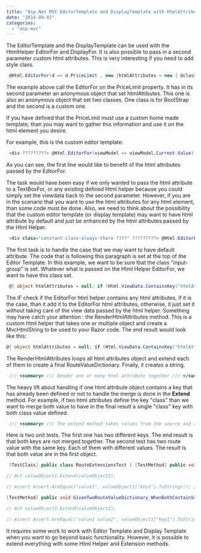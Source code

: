 ```yaml
---
title: "Asp.Net MVC EditorTemplate and DisplayTemplate with HtmlAttributes On Custom Template"
date: "2014-09-02"
categories: 
  - "asp-mvc"
---
```


The EditorTemplate and the DisplayTemplate can be used with the HtmlHelper EditorFor and DisplayFor. It is also possible to pass in a second parameter custom html attributes. This is very interesting if you need to add style class.


```csharp
 @Html.EditorFor(d => d.PriceLimit , new {htmlAttributes = new { @class = "col-md-8 order-price-money-limit" }}) 
```

The example above call the EditorFor on the PriceLimit property. It has in its second parameter an anonymous object that set htmlAttibutes. This one is also an anonymous object that set two classes. One class is for BootStrap and the second is a custom one.

If you have defined that the PriceLimit must use a custom home made template, than you may want to gather this information and use it on the html element you desire.

For example, this is the custom editor template:


```csharp
 <div ?????????> @Html.EditorFor(viewModel => viewModel.Current.Value) @Html.HiddenFor(viewModel => viewModel.Current.Currency.Id) </div> 
```

As you can see, the first line would like to benefit of the html attributes passed by the EditorFor.

The task would have been easy if we only wanted to pass the html attribute to a TextBoxFor, or any existing defined Html helper because you could simply set the viewdata back to the second parameter. However, if you are in the scenario that you want to use the html attributes for any html element, than some code must be done. Also, we need to think about the possibility that the custom editor template (or display template) may want to have html attribute by default and just be enhanced by the html attributes passed by the Html Helper.


```csharp
 <div class="constant-class-always-there ????" ?????????> @Html.EditorFor(viewModel => viewModel.Current.Value) @Html.HiddenFor(viewModel => viewModel.Current.Currency.Id) </div> 
```

The first task is to handle the case that we may want to have default attribute. The code that is following this paragraph is set at the top of the Editor Template. In this example, we want to be sure that the class "input-group" is set. Whatever what is passed on the Html Helper EditorFor, we want to have this class set.


```csharp
 @{ object htmlAttributes = null; if (Html.ViewData.ContainsKey("htmlAttributes")) { htmlAttributes = Html.Custom().RenderHtmlAttributes(ViewData["htmlAttributes"], new { @class = "input-group" }); } else { htmlAttributes = Html.Custom().RenderHtmlAttributes(new{@class="input-group"}); } } 
```

The IF check if the EditorFor html helper contains any html attributes, if it is the case, than it add it to the EditorFor html attributes, otherwise, it just set it without taking care of the view data passed by the html helper. Something may have catch your attention : the RenderHtmlAttributes method. This is a custom html helper that takes one or multiple object and create a MvcHtmlString to be used to your Razor code. The end result would look like this:

```csharp
@{ object htmlAttributes = null; if (Html.ViewData.ContainsKey("htmlAttributes")) { htmlAttributes = Html.Custom().RenderHtmlAttributes(ViewData["htmlAttributes"], new { @class = "input-group" }); } else { htmlAttributes = Html.Custom().RenderHtmlAttributes(new{@class="input-group"}); } } <div @htmlAttributes> @Html.EditorFor(viewModel => viewModel.Current.Value) @Html.HiddenFor(viewModel => viewModel.Current.Currency.Id) </div> 
```

The RenderHtmlAttributes loops all html attributes object and extend each of them to create a final RouteValueDictionary. Finally, it creates a string.


```csharp
 /// <summary> /// Render one or many html attribute together /// </summary> /// <param name="htmlAttributes"></param> /// <returns></returns> public MvcHtmlString RenderHtmlAttributes(params object[] htmlAttributes) { var finalRouteValue = new RouteValueDictionary(); foreach (var htmlAttribute in htmlAttributes) { var routeValue = new RouteValueDictionary(htmlAttribute); finalRouteValue = finalRouteValue.Extend(routeValue); } var htmlAttributesString = String.Join(" ", finalRouteValue.Keys.Select(key => String.Format("{0}=\\"{1}\\"", key, this.htmlHelper.Encode(finalRouteValue[key])))); return MvcHtmlString.Create(htmlAttributesString); } 
```

The heavy lift about handling if one html attribute object contains a key that has already been defined or not to handle the merge is done in the **Extend** method. For example, if two html attributes define the key "class" than we want to merge both value to have in the final result a single "class" key with both class value defined.


```csharp
 /// <summary> /// The extend method takes values from the source and add them into the destination. You do not need to use the return value /// because the destination object will already have the element of the source. /// </summary> /// <param name="destination"></param> /// <param name="source"></param> /// <returns></returns> public static RouteValueDictionary Extend(this RouteValueDictionary destination, IEnumerable<KeyValuePair<string, object>> source) { foreach (var srcElement in source.ToList()) { if (destination.ContainsKey(srcElement.Key)) { destination[srcElement.Key] += " " + srcElement.Value; } else { destination[srcElement.Key] = srcElement.Value; } } return destination; } 
```

Here is two unit tests. The first one has two different keys. The end result is that both keys are not merged together. The second test has two route value with the same key. Each of them with different values. The result is that both value are in the first object.


```csharp
 [TestClass] public class RouteExtensionsTest { [TestMethod] public void GivenTwoRouteValueDictionary_WhenBothDoesNotContainSameKey_ThenValueAreNotMerged() { // Arrange var valueObject1 = new RouteValueDictionary { { "key1", "value1" } }; var valueObject2 = new RouteValueDictionary { { "key2", "value2" } };

// Act valueObject1.Extend(valueObject2);

// Assert Assert.AreEqual("value1", valueObject1["key1"].ToString()); }

[TestMethod] public void GivenTwoRouteValueDictionary_WhenBothContainSameKey_ThenValueAreMerged() { // Arrange var valueObject1 = new RouteValueDictionary {{"key1", "value1"}}; var valueObject2 = new RouteValueDictionary {{"key1", "value2"}};

// Act valueObject1.Extend(valueObject2);

// Assert Assert.AreEqual("value1 value2", valueObject1["key1"].ToString()); } } 
```

It requires some work to work with Editor Template and Display Template when you want to go beyond basic functionality. However, it is possible to extend everything with some Html Helper and Extension methods.
